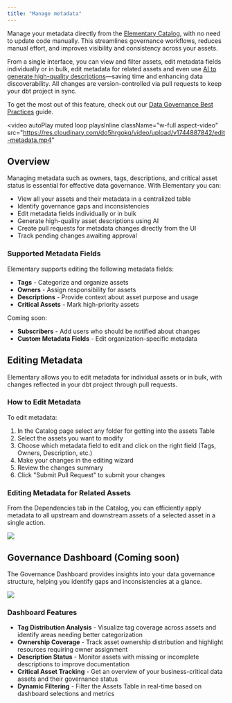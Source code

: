 ```yaml
---
title: "Manage metadata"
---
```


Manage your metadata directly from the [Elementary Catalog](/cloud/features/collaboration-and-communication/catalog), with no need to update code manually. This streamlines governance workflows, reduces manual effort, and improves visibility and consistency across your assets.

From a single interface, you can view and filter assets, edit metadata fields individually or in bulk, edit metadata for related assets and even use [AI to generate high-quality descriptions](/cloud/features/data-governance/ai-descriptions)—saving time and enhancing data discoverability. All changes are version-controlled via pull requests to keep your dbt project in sync.

To get the most out of this feature, check out our [Data Governance Best Practices](/cloud/best-practices/governance-for-observability) guide.

<video
  autoPlay
  muted
  loop
  playsInline
  className="w-full aspect-video"
  src="https://res.cloudinary.com/do5hrgokq/video/upload/v1744887842/edit-metadata.mp4"
></video>

## Overview

Managing metadata such as owners, tags, descriptions, and critical asset status is essential for effective data governance. With Elementary you can:

- View all your assets and their metadata in a centralized table
- Identify governance gaps and inconsistencies
- Edit metadata fields individually or in bulk
- Generate high-quality asset descriptions using AI
- Create pull requests for metadata changes directly from the UI
- Track pending changes awaiting approval

### Supported Metadata Fields

Elementary supports editing the following metadata fields:

- **Tags** - Categorize and organize assets
- **Owners** - Assign responsibility for assets
- **Descriptions** - Provide context about asset purpose and usage
- **Critical Assets** - Mark high-priority assets

Coming soon:

- **Subscribers** - Add users who should be notified about changes
- **Custom Metadata Fields** - Edit organization-specific metadata

## Editing Metadata

Elementary allows you to edit metadata for individual assets or in bulk, with changes reflected in your dbt project through pull requests.

### How to Edit Metadata

To edit metadata:

1. In the Catalog page select any folder for getting into the assets Table
2. Select the assets you want to modify
3. Choose which metadata field to edit and click on the right field (Tags, Owners, Description, etc.)
4. Make your changes in the editing wizard
5. Review the changes summary
6. Click "Submit Pull Request" to submit your changes


### Editing Metadata for Related Assets
From the Dependencies tab in the Catalog, you can efficiently apply metadata to all upstream and downstream assets of a selected asset in a single action.

<img src="https://res.cloudinary.com/do5hrgokq/image/upload/v1751562224/Upstream_Metadata_ubuvjb.gif"/>

## Governance Dashboard (Coming soon)

The Governance Dashboard provides insights into your data governance structure, helping you identify gaps and inconsistencies at a glance.

<img src="https://res.cloudinary.com/do5hrgokq/image/upload/v1744879410/gov-dashboard.png"/>

### Dashboard Features

- **Tag Distribution Analysis** - Visualize tag coverage across assets and identify areas needing better categorization
- **Ownership Coverage** - Track asset ownership distribution and highlight resources requiring owner assignment
- **Description Status** - Monitor assets with missing or incomplete descriptions to improve documentation
- **Critical Asset Tracking** - Get an overview of your business-critical data assets and their governance status
- **Dynamic Filtering** - Filter the Assets Table in real-time based on dashboard selections and metrics
